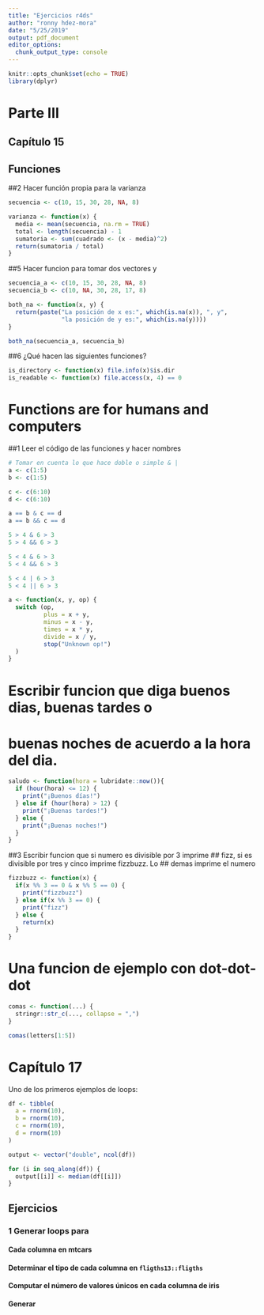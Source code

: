 ```yaml
---
title: "Ejercicios r4ds"
author: "ronny hdez-mora"
date: "5/25/2019"
output: pdf_document
editor_options: 
  chunk_output_type: console
---
```


```r
knitr::opts_chunk$set(echo = TRUE)
library(dplyr)
```

# Parte III
## Capítulo 15
## Funciones

##2 Hacer función propia para la varianza
```r
secuencia <- c(10, 15, 30, 28, NA, 8)

varianza <- function(x) {
  media <- mean(secuencia, na.rm = TRUE)
  total <- length(secuencia) - 1
  sumatoria <- sum(cuadrado <- (x - media)^2)
  return(sumatoria / total)
}
```

##5 Hacer funcion para tomar dos vectores y

```r
secuencia_a <- c(10, 15, 30, 28, NA, 8)
secuencia_b <- c(10, NA, 30, 28, 17, 8)

both_na <- function(x, y) {
  return(paste("La posición de x es:", which(is.na(x)), ", y",
               "la posición de y es:", which(is.na(y))))
}

both_na(secuencia_a, secuencia_b)

```


##6 ¿Qué hacen las siguientes funciones?

```r

is_directory <- function(x) file.info(x)$is.dir
is_readable <- function(x) file.access(x, 4) == 0
```

# Functions are for humans and computers

##1 Leer el código de las funciones y hacer nombres 

```r
# Tomar en cuenta lo que hace doble o simple & |
a <- c(1:5)
b <- c(1:5)

c <- c(6:10)
d <- c(6:10)

a == b & c == d
a == b && c == d

5 > 4 & 6 > 3
5 > 4 && 6 > 3

5 < 4 & 6 > 3
5 < 4 && 6 > 3

5 < 4 | 6 > 3
5 < 4 || 6 > 3

```


```r
a <- function(x, y, op) {
  switch (op,
          plus = x + y,
          minus = x - y,
          times = x * y, 
          divide = x / y,
          stop("Unknown op!")
  )
}
```


# Escribir funcion que diga buenos dias, buenas tardes o
# buenas noches de acuerdo a la hora del dia.

```r
saludo <- function(hora = lubridate::now()){
  if (hour(hora) <= 12) {
    print("¡Buenos días!")
  } else if (hour(hora) > 12) {
    print("¡Buenas tardes!")
  } else {
    print("¡Buenas noches!")
  } 
}
```


##3 Escribir funcion que si numero es divisible por 3 imprime 
## fizz, si es divisible por tres y cinco imprime fizzbuzz. Lo
## demas imprime el numero

```r
fizzbuzz <- function(x) {
  if(x %% 3 == 0 & x %% 5 == 0) {
    print("fizzbuzz")
  } else if(x %% 3 == 0) {
    print("fizz")
  } else {
    return(x)
  }
}
```

# Una funcion de ejemplo con dot-dot-dot

```r
comas <- function(...) {
  stringr::str_c(..., collapse = ",")
}

comas(letters[1:5])
```

# Capítulo 17

Uno de los primeros ejemplos de loops:
```r
df <- tibble(
  a = rnorm(10),
  b = rnorm(10),
  c = rnorm(10),
  d = rnorm(10)
)

output <- vector("double", ncol(df))

for (i in seq_along(df)) {
  output[[i]] <- median(df[[i]])
}
```

## Ejercicios

### 1 Generar loops para 
  
#### Cada columna en mtcars

#### Determinar el tipo de cada columna en `fligths13::fligths`

#### Computar el número de valores únicos en cada columna de iris

#### Generar 
